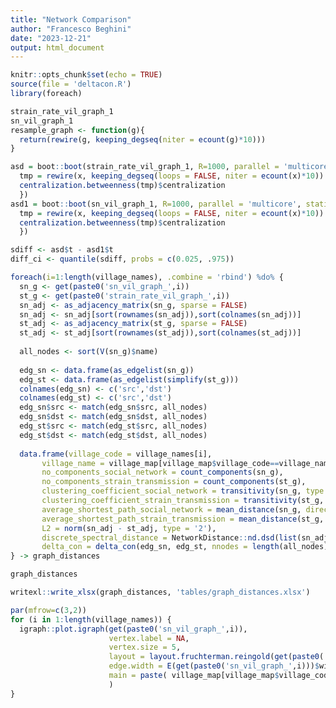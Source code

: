 ```yaml
---
title: "Network Comparison"
author: "Francesco Beghini"
date: "2023-12-21"
output: html_document
---
```


```r
knitr::opts_chunk$set(echo = TRUE)
source(file = 'deltacon.R')
library(foreach)
```

```r
strain_rate_vil_graph_1
sn_vil_graph_1
resample_graph <- function(g){
  return(rewire(g, keeping_degseq(niter = ecount(g)*10)))
}

asd = boot::boot(strain_rate_vil_graph_1, R=1000, parallel = 'multicore', statistic = function(x, ...){ 
  tmp = rewire(x, keeping_degseq(loops = FALSE, niter = ecount(x)*10)) 
  centralization.betweenness(tmp)$centralization
  })
asd1 = boot::boot(sn_vil_graph_1, R=1000, parallel = 'multicore', statistic = function(x, ...){ 
  tmp = rewire(x, keeping_degseq(loops = FALSE, niter = ecount(x)*10)) 
  centralization.betweenness(tmp)$centralization
  })

sdiff <- asd$t - asd1$t
diff_ci <- quantile(sdiff, probs = c(0.025, .975))
```

```r

foreach(i=1:length(village_names), .combine = 'rbind') %do% {
  sn_g <- get(paste0('sn_vil_graph_',i))
  st_g <- get(paste0('strain_rate_vil_graph_',i))
  sn_adj <- as_adjacency_matrix(sn_g, sparse = FALSE)
  sn_adj <- sn_adj[sort(rownames(sn_adj)),sort(colnames(sn_adj))]
  st_adj <- as_adjacency_matrix(st_g, sparse = FALSE)
  st_adj <- st_adj[sort(rownames(st_adj)),sort(colnames(st_adj))]
  
  all_nodes <- sort(V(sn_g)$name)
  
  edg_sn <- data.frame(as_edgelist(sn_g))
  edg_st <- data.frame(as_edgelist(simplify(st_g)))
  colnames(edg_sn) <- c('src','dst')
  colnames(edg_st) <- c('src','dst')
  edg_sn$src <- match(edg_sn$src, all_nodes)
  edg_sn$dst <- match(edg_sn$dst, all_nodes)
  edg_st$src <- match(edg_st$src, all_nodes)
  edg_st$dst <- match(edg_st$dst, all_nodes)
  
  data.frame(village_code = village_names[i],
       village_name = village_map[village_map$village_code==village_names[i],'village_name_deid'][[1]],
       no_components_social_network = count_components(sn_g),
       no_components_strain_transmission = count_components(st_g),
       clustering_coefficient_social_network = transitivity(sn_g, type = "global", isolates = 'zero'),
       clustering_coefficient_strain_transmission = transitivity(st_g, type = "global", isolates = 'zero'),
       average_shortest_path_social_network = mean_distance(sn_g, directed = FALSE),
       average_shortest_path_strain_transmission = mean_distance(st_g, directed = FALSE),
       L2 = norm(sn_adj - st_adj, type = '2'),
       discrete_spectral_distance = NetworkDistance::nd.dsd(list(sn_adj, st_adj))$D[[1]],
       delta_con = delta_con(edg_sn, edg_st, nnodes = length(all_nodes), method = 'naive', symmetrical = TRUE, seed = 1993))
} -> graph_distances

graph_distances
```
```r
writexl::write_xlsx(graph_distances, 'tables/graph_distances.xlsx')
```
```r
par(mfrow=c(3,2))
for (i in 1:length(village_names)) {
  igraph::plot.igraph(get(paste0('sn_vil_graph_',i)),
                      vertex.label = NA, 
                      vertex.size = 5,
                      layout = layout.fruchterman.reingold(get(paste0('sn_vil_graph_',i))), 
                      edge.width = E(get(paste0('sn_vil_graph_',i)))$width,
                      main = paste( village_map[village_map$village_code==village_names[i],'village_name_deid'][[1]], village_names[i])
                      )
}
```
```r

```

